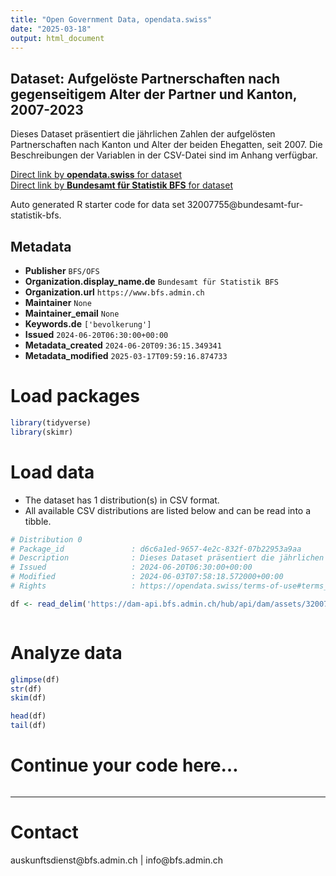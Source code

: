 ```yaml
---
title: "Open Government Data, opendata.swiss"
date: "2025-03-18"
output: html_document
---
```


## Dataset: Aufgelöste Partnerschaften nach gegenseitigem Alter der Partner und Kanton, 2007-2023

Dieses Dataset präsentiert die jährlichen Zahlen der aufgelösten Partnerschaften nach Kanton und Alter der beiden Ehegatten, seit 2007. Die Beschreibungen der Variablen in der CSV-Datei sind im Anhang verfügbar.

[Direct link by **opendata.swiss** for dataset](https://opendata.swiss/de/dataset/aufgeloste-partnerschaften-nach-gegenseitigem-alter-der-partner-und-kanton-2007-2023)<br>
[Direct link by **Bundesamt für Statistik BFS** for dataset](https://www.bfs.admin.ch/asset/de/ts-x-01.06.03.02)

Auto generated R starter code for data set 32007755@bundesamt-fur-statistik-bfs.

## Metadata

- **Publisher** `BFS/OFS`
- **Organization.display_name.de** `Bundesamt für Statistik BFS`
- **Organization.url** `https://www.bfs.admin.ch`
- **Maintainer** `None`
- **Maintainer_email** `None`
- **Keywords.de** `['bevolkerung']`
- **Issued** `2024-06-20T06:30:00+00:00`
- **Metadata_created** `2024-06-20T09:36:15.349341`
- **Metadata_modified** `2025-03-17T09:59:16.874733`


# Load packages

```r

library(tidyverse)
library(skimr)

```

# Load data

-   The dataset has 1 distribution(s) in CSV format.
-   All available CSV distributions are listed below and can be read into a tibble.

```r

# Distribution 0
# Package_id               : d6c6a1ed-9657-4e2c-832f-07b22953a9aa
# Description              : Dieses Dataset präsentiert die jährlichen Zahlen der aufgelösten Partnerschaften nach Kanton und Alter der beiden Ehegatten, seit 2007. Die Beschreibungen der Variablen in der CSV-Datei sind im Anhang verfügbar.
# Issued                   : 2024-06-20T06:30:00+00:00
# Modified                 : 2024-06-03T07:58:18.572000+00:00
# Rights                   : https://opendata.swiss/terms-of-use#terms_by_ask

df <- read_delim('https://dam-api.bfs.admin.ch/hub/api/dam/assets/32007759/master')



```

# Analyze data

```r

glimpse(df)
str(df)
skim(df)

head(df)
tail(df)

```

# Continue your code here...

```r

```

------------------------------------------------------------------------

# Contact

auskunftsdienst@bfs.admin.ch | info@bfs.admin.ch
